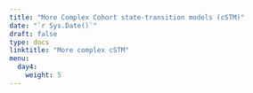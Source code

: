 ```yaml
---
title: "More Complex Cohort state-transition models (cSTM)"
date: "`r Sys.Date()`"
draft: false
type: docs
linktitle: "More complex cSTM"
menu:
  day4:
    weight: 5
---
```

<!-- ## R code demo & walkthrough - 3-state Markov model with state-residence time dependency (history dependence) -->

<!-- [Download demo code](../../../Course_Modularization/Markov models/Markov 3-state/Markov_3state_tunnels.Rmd) -->

<!-- ## Exercise - Markov Sick-Sicker model with state-residence time dependency (history dependence) -->

<!-- [Download exercise handout](../../../Course_Modularization/Markov models/Markov Sick-Sicker/exercise worksheets/markov_sick-sicker_tunnels_exercise.html) -->

<!-- [Download data](../../../Course_Modularization/Markov models/Markov Sick-Sicker/solutions/HMD_USA_Mx_2015.csv) -->

<!-- [Download excercise template](../../../Course_Modularization/Markov models/Markov Sick-Sicker/templates/markov_sick-sicker_tunnels_template.Rmd) -->

<!-- [Download excercise solutions](../../../Course_Modularization/Markov models/Markov Sick-Sicker/solutions/markov_sick-sicker_tunnels_solutions.Rmd) -->

